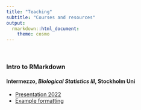 ```yaml
---
title: "Teaching"
subtitle: "Courses and resources"
output:
  rmarkdown::html_document:
    theme: cosmo
---
```


<br>

### Intro to RMarkdown

#### Intermezzo, *Biological Statistics III*, Stockholm Uni

* [Presentation 2022](teaching_files/rMarkdown_BiostatIII/IntroToRMarkdown2022.pdf)  
* [Example formatting](teaching_files/rMarkdown_BiostatIII/myNotebook.Rmd)  